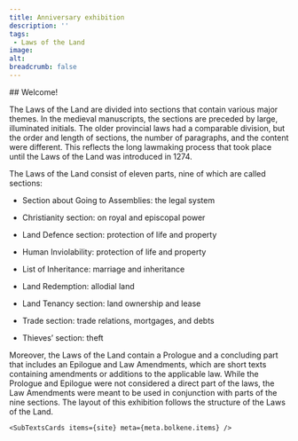 ```yaml
---
title: Anniversary exhibition
description: ''
tags:
 - Laws of the Land
image: 
alt: 
breadcrumb: false
---
```




<HomepageHero 
    title='Anniversary exhibition Bryggen Museum'
    logo={true}
/>

 
<Spacer height={30} />

<Container>
    ## Welcome!

The Laws of the Land are divided into sections that contain various major themes. In the medieval manuscripts, the sections are preceded by large, illuminated initials. The older provincial laws had a comparable division, but the order and length of sections, the number of paragraphs, and the content were different. This reflects the long lawmaking process that took place until the Laws of the Land was introduced in 1274.

The Laws of the Land consist of eleven parts, nine of which are called sections:

- Section about Going to Assemblies: the legal system

- Christianity section: on royal and episcopal power

- Land Defence section: protection of life and property

- Human Inviolability: protection of life and property

- List of Inheritance: marriage and inheritance

- Land Redemption: allodial land

- Land Tenancy section: land ownership and lease

- Trade section: trade relations, mortgages, and debts

- Thieves’ section: theft

Moreover, the Laws of the Land contain a Prologue and a concluding part that includes an Epilogue and Law Amendments, which are short texts containing amendments or additions to the applicable law. While the Prologue and Epilogue were not considered a direct part of the laws, the Law Amendments were meant to be used in conjunction with parts of the nine sections. The layout of this exhibition follows the structure of the Laws of the Land.

    <SubTextsCards items={site} meta={meta.bolkene.items} />
</Container>

<Spacer height={50} />